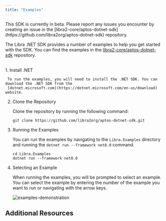 ```yaml
---
title: "Examples"
---
```



<Aside type="caution" emoji="❗">
  This SDK is currently in beta. Please report any issues you encounter by
  creating an issue in the
  [libra2-core/aptos-dotnet-sdk](https://github.com/libra2org/aptos-dotnet-sdk)
  repository.
</Aside>

The Libra .NET SDK provides a number of examples to help you get started with the SDK. You can find the examples in the
[libra2-core/aptos-dotnet-sdk](https://github.com/libra2org/aptos-dotnet-sdk) repository.

<br />

<LinkCard href="https://github.com/libra2org/aptos-dotnet-sdk/tree/main/Libra.Examples" title="Libra .NET SDK Examples" description="Example applications for the .NET SDK." target="_blank" />

<Steps>
  1. Install .NET

     To run the examples, you will need to install the .NET SDK. You can download the .NET SDK from the
     [dotnet.microsoft.com](https://dotnet.microsoft.com/en-us/download) website.

  2. Clone the Repository

     Clone the repository by running the following command:

     ```shellscript
     git clone https://github.com/libra2org/aptos-dotnet-sdk.git
     ```

  3. Running the Examples

     You can run the examples by navigating to the `Libra.Examples` directory and running the
     `dotnet run --framework net8.0` command.

     ```shellscript
     cd Libra.Examples
     dotnet run --framework net8.0
     ```

  4. Selecting an Example

     When running the examples, you will be prompted to select an example. You can select the example by
     entering the number of the example you want to run or navigating with the arrow keys.

     ![examples-demonstration](https://i.imgur.com/YS140Zb.png)
</Steps>

## Additional Resources

<CardGrid>
  <LinkCard href="/build/sdks/dotnet-sdk/getting-started" title="Getting Started" description="Begin developing using the Libra .NET SDK." />

  <LinkCard href="https://libra2-core.github.io/aptos-dotnet-sdk/" title="Full API Reference" description="The full API reference for the Libra .NET SDK." target="_blank" />
</CardGrid>
